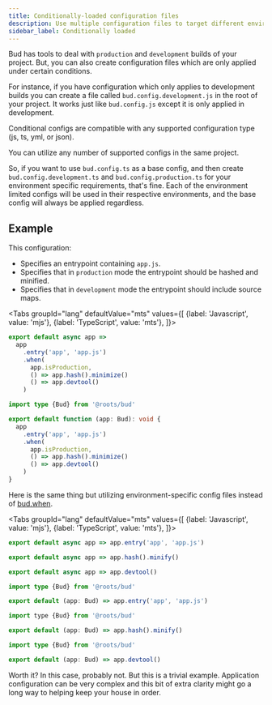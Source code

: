 ```yaml
---
title: Conditionally-loaded configuration files
description: Use multiple configuration files to target different environments
sidebar_label: Conditionally loaded
---
```



Bud has tools to deal with `production` and `development` builds of your project. But, you can also create configuration files which are only applied under certain conditions.

For instance, if you have configuration which only applies to development builds you can create a file called `bud.config.development.js` in the root of your project. It works just like
`bud.config.js` except it is only applied in development.

Conditional configs are compatible with any supported configuration type (js, ts, yml, or json).

You can utilize any number of supported configs in the same project.

So, if you want to use `bud.config.ts` as a base config, and then create `bud.config.development.ts` and `bud.config.production.ts` for your environment specific requirements,
that's fine. Each of the environment limited configs will be used in their respective environments, and the base config will always be applied regardless.

## Example

This configuration:

- Specifies an entrypoint containing `app.js`.
- Specifies that in `production` mode the entrypoint should be hashed and minified.
- Specifies that in `development` mode the entrypoint should include source maps.

<Tabs
  groupId="lang"
  defaultValue="mts"
  values={[
    {label: 'Javascript', value: 'mjs'},
    {label: 'TypeScript', value: 'mts'},
  ]}>
  <TabItem value="mjs">

```js title='bud.config.mjs'
export default async app =>
  app
    .entry('app', 'app.js')
    .when(
      app.isProduction,
      () => app.hash().minimize()
      () => app.devtool()
    )
```

  </TabItem>
  <TabItem value="mts">

```ts title='bud.config.mts'
import type {Bud} from '@roots/bud'

export default function (app: Bud): void {
  app
    .entry('app', 'app.js')
    .when(
      app.isProduction,
      () => app.hash().minimize()
      () => app.devtool()
    )
}
```

  </TabItem>
</Tabs>

Here is the same thing but utilizing environment-specific config files instead of [bud.when](/docs/bud.when).

<Tabs
  groupId="lang"
  defaultValue="mts"
  values={[
    {label: 'Javascript', value: 'mjs'},
    {label: 'TypeScript', value: 'mts'},
  ]}>
  <TabItem value="mjs">

```js title='bud.config.js'
export default async app => app.entry('app', 'app.js')
```

```js title='bud.config.development.js'
export default async app => app.hash().minify()
```

```js title='bud.config.production.js'
export default async app => app.devtool()
```

  </TabItem>
  <TabItem value="mts">

```ts title='bud.config.ts'
import type {Bud} from '@roots/bud'

export default (app: Bud) => app.entry('app', 'app.js')
```

```js title='bud.config.development.ts'
import type {Bud} from '@roots/bud'

export default (app: Bud) => app.hash().minify()
```

```ts title='bud.config.production.ts'
import type {Bud} from '@roots/bud'

export default (app: Bud) => app.devtool()
```

  </TabItem>
</Tabs>

Worth it? In this case, probably not. But this is a trivial example. Application configuration can be very complex
and this bit of extra clarity might go a long way to helping keep your house in order.
